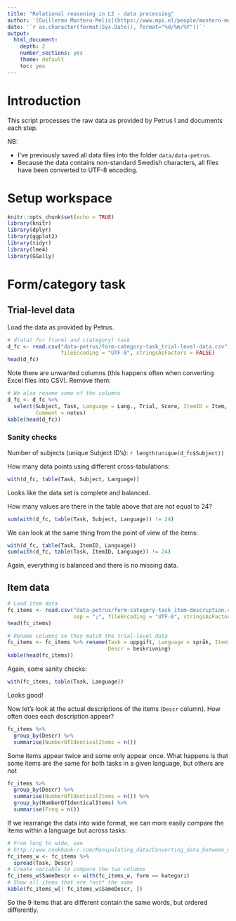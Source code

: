 ```yaml
---
title: "Relational reasoning in L2 - data processing"
author: '[Guillermo Montero-Melis](https://www.mpi.nl/people/montero-melis-guillermo)'
date: '`r as.character(format(Sys.Date(), format="%d/%m/%Y"))`'
output:
  html_document:
    depth: 2
    number_sections: yes
    theme: default
    toc: yes
---
```



Introduction
============

This script processes the raw data as provided by Petrus I and documents each
step. 

NB:

- I've previously saved all data files into the folder `data/data-petrus`.
- Because the data contains non-standard Swedish characters, all files have been
converted to UTF-8 encoding.


Setup workspace
===============


```r
knitr::opts_chunk$set(echo = TRUE)
library(knitr)
library(dplyr)
library(ggplot2)
library(tidyr)
library(lme4)
library(GGally)
```



Form/category task
==================


Trial-level data
-----------------

Load the data as provided by Petrus. 

```r
# d(ata) for f(orm) and c(ategory) task
d_fc <- read.csv("data-petrus/form-category-task_trial-level-data.csv", sep = ";", 
                 fileEncoding = "UTF-8", stringsAsFactors = FALSE)
head(d_fc)
```

Note there are unwanted columns (this happens often when converting Excel 
files into CSV). Remove them:

```r
# We also rename some of the columns
d_fc <- d_fc %>%
  select(Subject, Task, Language = Lang., Trial, Score, ItemID = Item, 
         Comment = notes)
kable(head(d_fc))
```


### Sanity checks

Number of subjects (unique Subject ID's):
`r length(unique(d_fc$Subject))`

How many data points using different cross-tabulations:

```r
with(d_fc, table(Task, Subject, Language))
```

Looks like the data set is complete and balanced.

How many values are there in the table above that are not equal to 24?

```r
sum(with(d_fc, table(Task, Subject, Language)) != 24)
```


We can look at the same thing from the point of view of the items:

```r
with(d_fc, table(Task, ItemID, Language))
sum(with(d_fc, table(Task, ItemID, Language)) != 24)
```

Again, everything is balanced and there is no missing data.


Item data
---------

```r
# Load item data
fc_items <- read.csv("data-petrus/form-category-task_item-description.csv",
                     sep = ";", fileEncoding = "UTF-8", stringsAsFactors = FALSE)
head(fc_items)
```

```r
# Rename columns so they match the trial-level data
fc_items <- fc_items %>% rename(Task = uppgift, Language = språk, ItemID = item,
                                Descr = beskrivning)
kable(head(fc_items))
```

Again, some sanity checks:

```r
with(fc_items, table(Task, Language))
```

Looks good!


Now let's look at the actual descriptions of the items (`Descr` column).
How often does each description appear?

```r
fc_items %>% 
  group_by(Descr) %>% 
  summarise(NumberOfIdenticalItems = n())
```

Some items appear twice and some only appear once.
What happens is that some items are the same for both tasks in a given language,
but others are not

```r
fc_items %>% 
  group_by(Descr) %>% 
  summarise(NumberOfIdenticalItems = n()) %>%
  group_by(NumberOfIdenticalItems) %>%
  summarise(Freq = n())
```

If we rearrange the data into wide format, we can more easily compare the items
within a language but across tasks:

```r
# From long to wide, see
# http://www.cookbook-r.com/Manipulating_data/Converting_data_between_wide_and_long_format/
fc_items_w <- fc_items %>%
  spread(Task, Descr)
# Create variable to compare the two columns
fc_items_w$SameDescr <- with(fc_items_w, form == kategori)
# Show all items that are *not* the same
kable(fc_items_w[! fc_items_w$SameDescr, ])
```

So the 9 items that are different contain the same words, but ordered differently.

